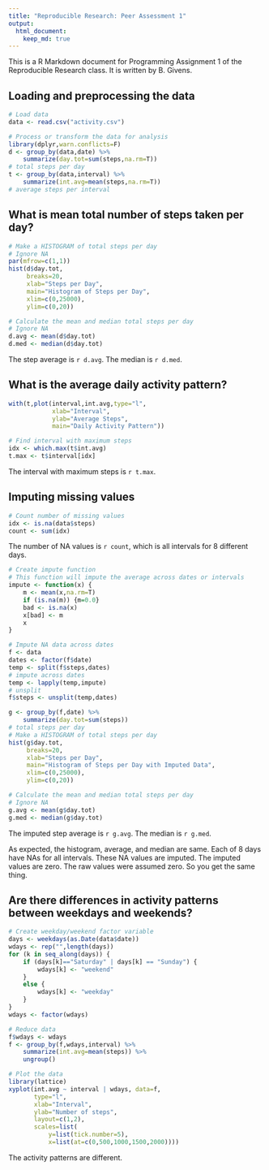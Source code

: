 ```yaml
---
title: "Reproducible Research: Peer Assessment 1"
output: 
  html_document:
    keep_md: true
---
```


This is a R Markdown document for Programming Assignment 1 of the Reproducible Research class.  It is written by B. Givens.

## Loading and preprocessing the data

```r
# Load data
data <- read.csv("activity.csv")
```

```r
# Process or transform the data for analysis
library(dplyr,warn.conflicts=F)
d <- group_by(data,date) %>%
    summarize(day.tot=sum(steps,na.rm=T)) 
# total steps per day
t <- group_by(data,interval) %>%
    summarize(int.avg=mean(steps,na.rm=T)) 
# average steps per interval
```

## What is mean total number of steps taken per day?

```r
# Make a HISTOGRAM of total steps per day
# Ignore NA
par(mfrow=c(1,1))
hist(d$day.tot,
     breaks=20,
     xlab="Steps per Day",
     main="Histogram of Steps per Day",
     xlim=c(0,25000),
     ylim=c(0,20))
```

```r
# Calculate the mean and median total steps per day
# Ignore NA
d.avg <- mean(d$day.tot)
d.med <- median(d$day.tot)
```

The step average is `r d.avg`.  The median is `r d.med`.

## What is the average daily activity pattern?

```r
with(t,plot(interval,int.avg,type="l",
            xlab="Interval",
            ylab="Average Steps",
            main="Daily Activity Pattern"))
```

```r
# Find interval with maximum steps
idx <- which.max(t$int.avg)
t.max <- t$interval[idx]
```

The interval with maximum steps is `r t.max`.

## Imputing missing values

```r
# Count number of missing values
idx <- is.na(data$steps)
count <- sum(idx)
```

The number of NA values is `r count`, which is all intervals for 8 different days.  

```r
# Create impute function
# This function will impute the average across dates or intervals
impute <- function(x) {
    m <- mean(x,na.rm=T)
    if (is.na(m)) {m=0.0}
    bad <- is.na(x)
    x[bad] <- m
    x
}
```

```r
# Impute NA data across dates
f <- data
dates <- factor(f$date)
temp <- split(f$steps,dates)
# impute across dates
temp <- lapply(temp,impute)
# unsplit
f$steps <- unsplit(temp,dates)
```

```r
g <- group_by(f,date) %>%
    summarize(day.tot=sum(steps)) 
# total steps per day
# Make a HISTOGRAM of total steps per day
hist(g$day.tot,
     breaks=20,
     xlab="Steps per Day",
     main="Histogram of Steps per Day with Imputed Data",
     xlim=c(0,25000),
     ylim=c(0,20))
```

```r
# Calculate the mean and median total steps per day
# Ignore NA
g.avg <- mean(g$day.tot)
g.med <- median(g$day.tot)
```

The imputed step average is `r g.avg`.  The median is `r g.med`.  

As expected, the histogram, average, and median are same.  Each of 8 days have NAs for all intervals. These NA values are imputed.  The imputed values are zero.  The raw values were assumed zero.  So you get the same thing.

## Are there differences in activity patterns between weekdays and weekends?

```r
# Create weekday/weekend factor variable
days <- weekdays(as.Date(data$date))
wdays <- rep("",length(days))
for (k in seq_along(days)) {
    if (days[k]=="Saturday" | days[k] == "Sunday") {
        wdays[k] <- "weekend"
    }
    else {
        wdays[k] <- "weekday"
    }
}
wdays <- factor(wdays)
```

```r
# Reduce data
f$wdays <- wdays
f <- group_by(f,wdays,interval) %>%
    summarize(int.avg=mean(steps)) %>%
    ungroup()
```

```r
# Plot the data
library(lattice)
xyplot(int.avg ~ interval | wdays, data=f,
       type="l",
       xlab="Interval",
       ylab="Number of steps",
       layout=c(1,2),
       scales=list(
           y=list(tick.number=5),
           x=list(at=c(0,500,1000,1500,2000))))
```

The activity patterns are different.

